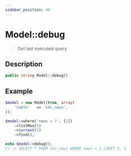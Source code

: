 ```yaml
---
sidebar_position: 44
---
```


# Model::debug

> Get last executed query

## Description

```php
public string Model::debug()
```

## Example

```php title="Controller"
$model = new Model(true, array(
    'table'   => 'cms_news',
));

$model->where('news = ?', [1])
    ->listMax(5)
    ->current(2)
    ->find();

echo $model->debug();
// -> SELECT * FROM cms_news WHERE news = 1 LIMIT 5, 5
```

